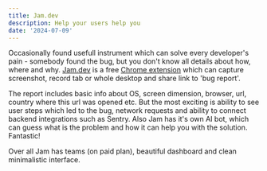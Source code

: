 ```yaml
---
title: Jam.dev
description: Help your users help you
date: '2024-07-09'
---
```


Occasionally found usefull instrument which can solve every developer's pain - somebody found the bug, but you don't know all details about how, where and why. [Jam.dev](https://jam.dev/) is a free [Chrome extension](https://chromewebstore.google.com/detail/jam/iohjgamcilhbgmhbnllfolmkmmekfmci) which can capture screenshot, record tab or whole desktop and share link to 'bug report'.

<MdxImage src='/blog/jam-dev/chrome-extension-panel.avif' width={600} height={300} caption="Here is how Chrome extension panel looks like" />

The report includes basic info about OS, screen dimension, browser, url, country where this url was opened etc. But the most exciting is ability to see user steps which led to the bug, network requests and ability to connect backend integrations such as Sentry. Also Jam has it's own AI bot, which can guess what is the problem and how it can help you with the solution. Fantastic!

Over all Jam has teams (on paid plan), beautiful dashboard and clean minimalistic interface.
